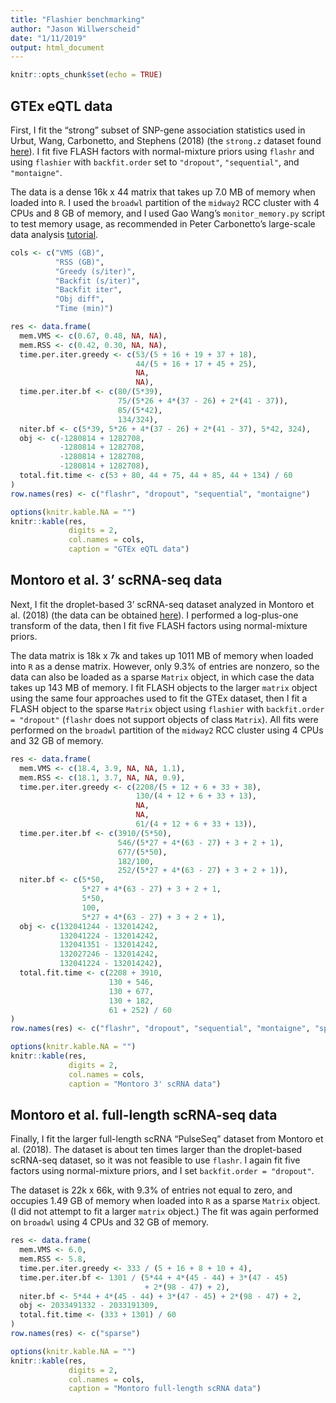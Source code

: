 ```yaml
---
title: "Flashier benchmarking"
author: "Jason Willwerscheid"
date: "1/11/2019"
output: html_document
---
```


```r
knitr::opts_chunk$set(echo = TRUE)
```

## GTEx eQTL data

First, I fit the "strong" subset of SNP-gene association statistics used in Urbut, Wang, Carbonetto, and Stephens (2018) (the `strong.z` dataset found [here](https://stephenslab.github.io/gtexresults/gtexdata.html)). I fit five FLASH factors with normal-mixture priors using `flashr` and using `flashier` with `backfit.order` set to `"dropout"`, `"sequential"`, and `"montaigne"`.

The data is a dense 16k x 44 matrix that takes up 7.0 MB of memory when loaded into `R`. I used the `broadwl` partition of the `midway2` RCC cluster with 4 CPUs and 8 GB of memory, and I used Gao Wang's `monitor_memory.py` script to test memory usage, as recommended in Peter Carbonetto's large-scale data analysis [tutorial](https://github.com/pcarbo/R-survival-large-scale).

```r
cols <- c("VMS (GB)",
          "RSS (GB)",
          "Greedy (s/iter)",
          "Backfit (s/iter)",
          "Backfit iter",
          "Obj diff",
          "Time (min)")

res <- data.frame(
  mem.VMS <- c(0.67, 0.48, NA, NA),
  mem.RSS <- c(0.42, 0.30, NA, NA),
  time.per.iter.greedy <- c(53/(5 + 16 + 19 + 37 + 18), 
                            44/(5 + 16 + 17 + 45 + 25),
                            NA,
                            NA),
  time.per.iter.bf <- c(80/(5*39),
                        75/(5*26 + 4*(37 - 26) + 2*(41 - 37)),
                        85/(5*42),
                        134/324),
  niter.bf <- c(5*39, 5*26 + 4*(37 - 26) + 2*(41 - 37), 5*42, 324),
  obj <- c(-1280814 + 1282708,
           -1280814 + 1282708,
           -1280814 + 1282708,
           -1280814 + 1282708),
  total.fit.time <- c(53 + 80, 44 + 75, 44 + 85, 44 + 134) / 60
)
row.names(res) <- c("flashr", "dropout", "sequential", "montaigne")

options(knitr.kable.NA = "")
knitr::kable(res, 
             digits = 2, 
             col.names = cols,
             caption = "GTEx eQTL data")
```

## Montoro et al. 3' scRNA-seq data

Next, I fit the droplet-based 3' scRNA-seq dataset analyzed in Montoro et al. (2018) (the data can be obtained [here](https://www.ncbi.nlm.nih.gov/geo/query/acc.cgi?acc=GSE103354)). I performed a log-plus-one transform of the data, then I fit five FLASH factors using normal-mixture priors. 

The data matrix is 18k x 7k and takes up 1011 MB of memory when loaded into `R` as a dense matrix. However, only 9.3% of entries are nonzero, so the data can also be loaded as a sparse `Matrix` object, in which case the data takes up 143 MB of memory. I fit FLASH objects to the larger `matrix` object using the same four approaches used to fit the GTEx dataset, then I fit a FLASH object to the sparse `Matrix` object using `flashier` with `backfit.order = "dropout"` (`flashr` does not support objects of class `Matrix`). All fits were performed on the `broadwl` partition of the `midway2` RCC cluster using 4 CPUs and 32 GB of memory.

```r
res <- data.frame(
  mem.VMS <- c(18.4, 3.9, NA, NA, 1.1),
  mem.RSS <- c(18.1, 3.7, NA, NA, 0.9),
  time.per.iter.greedy <- c(2208/(5 + 12 + 6 + 33 + 38), 
                            130/(4 + 12 + 6 + 33 + 13),
                            NA,
                            NA,
                            61/(4 + 12 + 6 + 33 + 13)),
  time.per.iter.bf <- c(3910/(5*50),
                        546/(5*27 + 4*(63 - 27) + 3 + 2 + 1),
                        677/(5*50),
                        182/100,
                        252/(5*27 + 4*(63 - 27) + 3 + 2 + 1)),
  niter.bf <- c(5*50, 
                5*27 + 4*(63 - 27) + 3 + 2 + 1, 
                5*50, 
                100,
                5*27 + 4*(63 - 27) + 3 + 2 + 1),
  obj <- c(132041244 - 132014242, 
           132041224 - 132014242, 
           132041351 - 132014242, 
           132027246 - 132014242, 
           132041224 - 132014242),
  total.fit.time <- c(2208 + 3910, 
                      130 + 546, 
                      130 + 677, 
                      130 + 182, 
                      61 + 252) / 60
)
row.names(res) <- c("flashr", "dropout", "sequential", "montaigne", "sparse")

options(knitr.kable.NA = "")
knitr::kable(res, 
             digits = 2, 
             col.names = cols,
             caption = "Montoro 3' scRNA data")
```

## Montoro et al. full-length scRNA-seq data

Finally, I fit the larger full-length scRNA "PulseSeq" dataset from Montoro et al. (2018). The dataset is about ten times larger than the droplet-based scRNA-seq dataset, so it was not feasible to use `flashr`. I again fit five factors using normal-mixture priors, and I set `backfit.order = "dropout"`.

The dataset is 22k x 66k, with 9.3% of entries not equal to zero, and occupies 1.49 GB of memory when loaded into `R` as a sparse `Matrix` object. (I did not attempt to fit a larger `matrix` object.) The fit was again performed on `broadwl` using 4 CPUs and 32 GB of memory.

```r
res <- data.frame(
  mem.VMS <- 6.0,
  mem.RSS <- 5.8,
  time.per.iter.greedy <- 333 / (5 + 16 + 8 + 10 + 4),
  time.per.iter.bf <- 1301 / (5*44 + 4*(45 - 44) + 3*(47 - 45) 
                              + 2*(98 - 47) + 2),
  niter.bf <- 5*44 + 4*(45 - 44) + 3*(47 - 45) + 2*(98 - 47) + 2,
  obj <- 2033491332 - 2033191309,
  total.fit.time <- (333 + 1301) / 60
)
row.names(res) <- c("sparse")

options(knitr.kable.NA = "")
knitr::kable(res, 
             digits = 2, 
             col.names = cols,
             caption = "Montoro full-length scRNA data")
```
